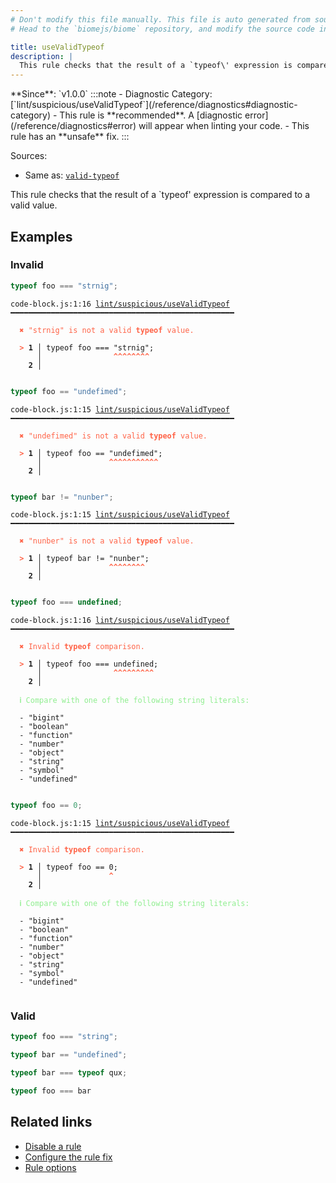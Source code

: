 ```yaml
---
# Don't modify this file manually. This file is auto generated from source, and you will lose your changes next time the website is built.
# Head to the `biomejs/biome` repository, and modify the source code in there.

title: useValidTypeof
description: |
  This rule checks that the result of a `typeof\' expression is compared to a valid value.
---
```


<Tabs>
<TabItem label="JavaScript (and super languages)" icon="seti:javascript">
**Since**: `v1.0.0`
:::note
- Diagnostic Category: [`lint/suspicious/useValidTypeof`](/reference/diagnostics#diagnostic-category)
- This rule is **recommended**. A [diagnostic error](/reference/diagnostics#error) will appear when linting your code.
- This rule has an **unsafe** fix.
:::

Sources: 
- Same as: <a href="https://eslint.org/docs/latest/rules/valid-typeof" target="_blank"><code>valid-typeof</code></a>

This rule checks that the result of a \`typeof' expression is compared to a valid value.

## Examples

### Invalid

```js
typeof foo === "strnig";
```

<pre class="language-text"><code class="language-text">code-block.js:1:16 <a href="https://biomejs.dev/linter/rules/use-valid-typeof">lint/suspicious/useValidTypeof</a> ━━━━━━━━━━━━━━━━━━━━━━━━━━━━━━━━━━━━━━━━━━━━━━━━━━<br /><br />  <strong><span style="color: Tomato;">✖</span></strong> <span style="color: Tomato;">&quot;strnig&quot; is not a valid </span><span style="color: Tomato;"><strong>typeof</strong></span><span style="color: Tomato;"> value.</span><br />  <br />  <strong><span style="color: Tomato;">&gt;</span></strong> <strong>1 │ </strong>typeof foo === &quot;strnig&quot;;<br />   <strong>   │ </strong>               <strong><span style="color: Tomato;">^</span></strong><strong><span style="color: Tomato;">^</span></strong><strong><span style="color: Tomato;">^</span></strong><strong><span style="color: Tomato;">^</span></strong><strong><span style="color: Tomato;">^</span></strong><strong><span style="color: Tomato;">^</span></strong><strong><span style="color: Tomato;">^</span></strong><strong><span style="color: Tomato;">^</span></strong><br />    <strong>2 │ </strong><br />  <br /></code></pre>

```js
typeof foo == "undefimed";
```

<pre class="language-text"><code class="language-text">code-block.js:1:15 <a href="https://biomejs.dev/linter/rules/use-valid-typeof">lint/suspicious/useValidTypeof</a> ━━━━━━━━━━━━━━━━━━━━━━━━━━━━━━━━━━━━━━━━━━━━━━━━━━<br /><br />  <strong><span style="color: Tomato;">✖</span></strong> <span style="color: Tomato;">&quot;undefimed&quot; is not a valid </span><span style="color: Tomato;"><strong>typeof</strong></span><span style="color: Tomato;"> value.</span><br />  <br />  <strong><span style="color: Tomato;">&gt;</span></strong> <strong>1 │ </strong>typeof foo == &quot;undefimed&quot;;<br />   <strong>   │ </strong>              <strong><span style="color: Tomato;">^</span></strong><strong><span style="color: Tomato;">^</span></strong><strong><span style="color: Tomato;">^</span></strong><strong><span style="color: Tomato;">^</span></strong><strong><span style="color: Tomato;">^</span></strong><strong><span style="color: Tomato;">^</span></strong><strong><span style="color: Tomato;">^</span></strong><strong><span style="color: Tomato;">^</span></strong><strong><span style="color: Tomato;">^</span></strong><strong><span style="color: Tomato;">^</span></strong><strong><span style="color: Tomato;">^</span></strong><br />    <strong>2 │ </strong><br />  <br /></code></pre>

```js
typeof bar != "nunber";
```

<pre class="language-text"><code class="language-text">code-block.js:1:15 <a href="https://biomejs.dev/linter/rules/use-valid-typeof">lint/suspicious/useValidTypeof</a> ━━━━━━━━━━━━━━━━━━━━━━━━━━━━━━━━━━━━━━━━━━━━━━━━━━<br /><br />  <strong><span style="color: Tomato;">✖</span></strong> <span style="color: Tomato;">&quot;nunber&quot; is not a valid </span><span style="color: Tomato;"><strong>typeof</strong></span><span style="color: Tomato;"> value.</span><br />  <br />  <strong><span style="color: Tomato;">&gt;</span></strong> <strong>1 │ </strong>typeof bar != &quot;nunber&quot;;<br />   <strong>   │ </strong>              <strong><span style="color: Tomato;">^</span></strong><strong><span style="color: Tomato;">^</span></strong><strong><span style="color: Tomato;">^</span></strong><strong><span style="color: Tomato;">^</span></strong><strong><span style="color: Tomato;">^</span></strong><strong><span style="color: Tomato;">^</span></strong><strong><span style="color: Tomato;">^</span></strong><strong><span style="color: Tomato;">^</span></strong><br />    <strong>2 │ </strong><br />  <br /></code></pre>

```js
typeof foo === undefined;
```

<pre class="language-text"><code class="language-text">code-block.js:1:16 <a href="https://biomejs.dev/linter/rules/use-valid-typeof">lint/suspicious/useValidTypeof</a> ━━━━━━━━━━━━━━━━━━━━━━━━━━━━━━━━━━━━━━━━━━━━━━━━━━<br /><br />  <strong><span style="color: Tomato;">✖</span></strong> <span style="color: Tomato;">Invalid </span><span style="color: Tomato;"><strong>typeof</strong></span><span style="color: Tomato;"> comparison.</span><br />  <br />  <strong><span style="color: Tomato;">&gt;</span></strong> <strong>1 │ </strong>typeof foo === undefined;<br />   <strong>   │ </strong>               <strong><span style="color: Tomato;">^</span></strong><strong><span style="color: Tomato;">^</span></strong><strong><span style="color: Tomato;">^</span></strong><strong><span style="color: Tomato;">^</span></strong><strong><span style="color: Tomato;">^</span></strong><strong><span style="color: Tomato;">^</span></strong><strong><span style="color: Tomato;">^</span></strong><strong><span style="color: Tomato;">^</span></strong><strong><span style="color: Tomato;">^</span></strong><br />    <strong>2 │ </strong><br />  <br />  <strong><span style="color: lightgreen;">ℹ</span></strong> <span style="color: lightgreen;">Compare with one of the following string literals:</span><br />  <br />  - &quot;bigint&quot;<br />  - &quot;boolean&quot;<br />  - &quot;function&quot;<br />  - &quot;number&quot;<br />  - &quot;object&quot;<br />  - &quot;string&quot;<br />  - &quot;symbol&quot;<br />  - &quot;undefined&quot;<br />  <br /></code></pre>

```js
typeof foo == 0;
```

<pre class="language-text"><code class="language-text">code-block.js:1:15 <a href="https://biomejs.dev/linter/rules/use-valid-typeof">lint/suspicious/useValidTypeof</a> ━━━━━━━━━━━━━━━━━━━━━━━━━━━━━━━━━━━━━━━━━━━━━━━━━━<br /><br />  <strong><span style="color: Tomato;">✖</span></strong> <span style="color: Tomato;">Invalid </span><span style="color: Tomato;"><strong>typeof</strong></span><span style="color: Tomato;"> comparison.</span><br />  <br />  <strong><span style="color: Tomato;">&gt;</span></strong> <strong>1 │ </strong>typeof foo == 0;<br />   <strong>   │ </strong>              <strong><span style="color: Tomato;">^</span></strong><br />    <strong>2 │ </strong><br />  <br />  <strong><span style="color: lightgreen;">ℹ</span></strong> <span style="color: lightgreen;">Compare with one of the following string literals:</span><br />  <br />  - &quot;bigint&quot;<br />  - &quot;boolean&quot;<br />  - &quot;function&quot;<br />  - &quot;number&quot;<br />  - &quot;object&quot;<br />  - &quot;string&quot;<br />  - &quot;symbol&quot;<br />  - &quot;undefined&quot;<br />  <br /></code></pre>

### Valid

```js
typeof foo === "string";
```

```js
typeof bar == "undefined";
```

```js
typeof bar === typeof qux;
```

```js
typeof foo === bar
```

## Related links

- [Disable a rule](/linter/#disable-a-lint-rule)
- [Configure the rule fix](/linter#configure-the-rule-fix)
- [Rule options](/linter/#rule-options)

</TabItem>
</Tabs>

